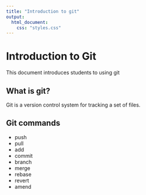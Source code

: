 ```yaml
---
title: "Introduction to git"
output:
  html_document:
    css: "styles.css"
---
```


# Introduction to Git

This document introduces students to using git

## What is git?

Git is a version control system for tracking a set of files.

## Git commands

- push
- pull 
- add
- commit
- branch
- merge
- rebase
- revert
- amend
